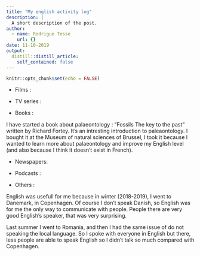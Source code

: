 ```yaml
---
title: "My english activity log"
description: |
  A short description of the post.
author:
  - name: Rodrigue Tesse
    url: {}
date: 11-10-2019
output:
  distill::distill_article:
    self_contained: false
---
```


```r
knitr::opts_chunk$set(echo = FALSE)
```

* Films :

* TV series :

* Books : 

I have started a book about palaeontology : "Fossils The key to the past" written by Richard Fortey. It's an intresting introduction to paleaontology. I bought it at the Museum of natural sciences of Brussel, I took it because I wanted to learn more about palaeontology and improve my English level (and also because I think it doesn't exist in French).

* Newspapers:

* Podcasts :

* Others :

English was usefull for me because in winter (2018-2019), I went to Danemark, in Copenhagen. Of course I don't speak Danish, so English was for me the only way to communicate with people. People there are very good English's speaker, that was very surprising.

Last summer I went to Romania, and then I had the same issue of do not speaking the local language. So I spoke with everyone in English but there, less people are able to speak English so I didn't talk so much compared with Copenhagen.
